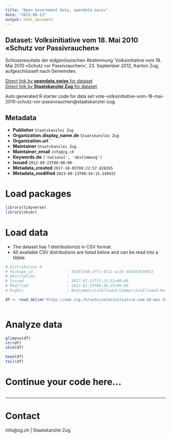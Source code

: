 ```yaml
---
title: "Open Government Data, opendata.swiss"
date: "2023-08-13"
output: html_document
---
```


## Dataset: Volksinitiative vom 18. Mai 2010 «Schutz vor Passivrauchen»

Schlussresultate der eidgenössischen Abstimmung 'Volksinitiative vom 18. Mai 2010 «Schutz vor Passivrauchen»', 23. September 2012, Kanton Zug, aufgeschlüsselt nach Gemeinden.

[Direct link by **opendata.swiss** for dataset](https://opendata.swiss/de/dataset/volksinitiative-vom-18-mai-2010-schutz-vor-passivrauchen)<br>
[Direct link by **Staatskanzlei Zug** for dataset](https://wab.zug.ch/vote/volksinitiative-vom-18-mai-2010-schutz-vor-passivrauchen/data)

Auto generated R starter code for data set vote-volksinitiative-vom-18-mai-2010-schutz-vor-passivrauchen@staatskanzlei-zug.

## Metadata

- **Publisher** `Staatskanzlei Zug`
- **Organization.display_name.de** `Staatskanzlei Zug`
- **Organization.url** ``
- **Maintainer** `Staatskanzlei Zug`
- **Maintainer_email** `info@zg.ch`
- **Keywords.de** `['national', 'abstimmung']`
- **Issued** `2012-09-23T00:00:00`
- **Metadata_created** `2017-10-05T09:22:57.828265`
- **Metadata_modified** `2023-08-13T00:54:15.149432`


# Load packages

```r

library(tidyverse)
library(skimr)

```

# Load data

-   The dataset has 1 distribution(s) in CSV format.
-   All available CSV distributions are listed below and can be read into a tibble.

```r

# Distribution 0
# Package_id               : 592bf248-aff1-4511-ac2b-d3d56743b072
# Description              : 
# Issued                   : 2017-07-13T13:23:52+00:00
# Modified                 : 2022-01-19T06:36:25+00:00
# Rights                   : NonCommercialAllowed-CommercialAllowed-ReferenceRequired

df <- read_delim('https://wab.zug.ch/vote/volksinitiative-vom-18-mai-2010-schutz-vor-passivrauchen/data-csv')



```

# Analyze data

```r

glimpse(df)
str(df)
skim(df)

head(df)
tail(df)

```

# Continue your code here...

```r

```

------------------------------------------------------------------------

# Contact

info@zg.ch | Staatskanzlei Zug
